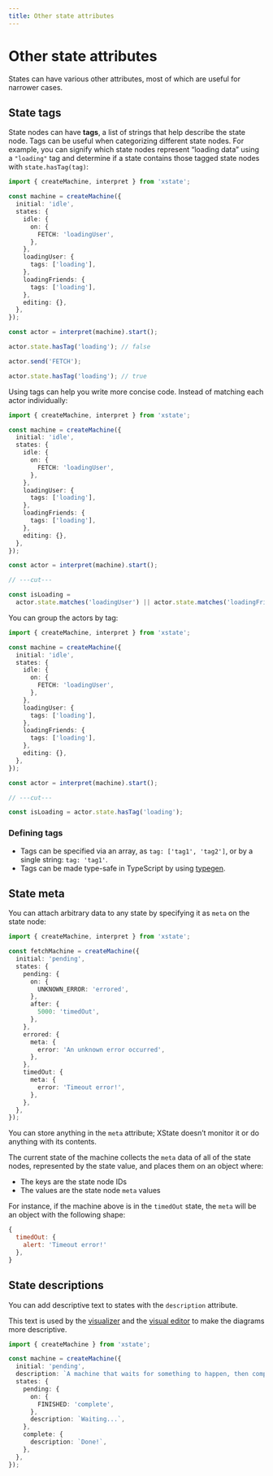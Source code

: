 ```yaml
---
title: Other state attributes
---
```


# Other state attributes

States can have various other attributes, most of which are useful for narrower cases.

## State tags

<!-- deps: ["hierarchical-states", "intro-to-state-api"] -->

State nodes can have **tags**, a list of strings that help describe the state node. Tags can be useful when categorizing different state nodes. For example, you can signify which state nodes represent “loading data” using a `"loading"` tag and determine if a state contains those tagged state nodes with `state.hasTag(tag)`:

```ts twoslash
import { createMachine, interpret } from 'xstate';

const machine = createMachine({
  initial: 'idle',
  states: {
    idle: {
      on: {
        FETCH: 'loadingUser',
      },
    },
    loadingUser: {
      tags: ['loading'],
    },
    loadingFriends: {
      tags: ['loading'],
    },
    editing: {},
  },
});

const actor = interpret(machine).start();

actor.state.hasTag('loading'); // false

actor.send('FETCH');

actor.state.hasTag('loading'); // true
```

Using tags can help you write more concise code. Instead of matching each actor individually:

```ts twoslash
import { createMachine, interpret } from 'xstate';

const machine = createMachine({
  initial: 'idle',
  states: {
    idle: {
      on: {
        FETCH: 'loadingUser',
      },
    },
    loadingUser: {
      tags: ['loading'],
    },
    loadingFriends: {
      tags: ['loading'],
    },
    editing: {},
  },
});

const actor = interpret(machine).start();

// ---cut---

const isLoading =
  actor.state.matches('loadingUser') || actor.state.matches('loadingFriends');
```

You can group the actors by tag:

```ts twoslash
import { createMachine, interpret } from 'xstate';

const machine = createMachine({
  initial: 'idle',
  states: {
    idle: {
      on: {
        FETCH: 'loadingUser',
      },
    },
    loadingUser: {
      tags: ['loading'],
    },
    loadingFriends: {
      tags: ['loading'],
    },
    editing: {},
  },
});

const actor = interpret(machine).start();

// ---cut---

const isLoading = actor.state.hasTag('loading');
```

### Defining tags

- Tags can be specified via an array, as `tag: ['tag1', 'tag2']`, or by a single string: `tag: 'tag1'`.
- Tags can be made type-safe in TypeScript by using [typegen](/typescript/typegen).

## State meta

<!-- deps: ["states","intro-to-state-api","after","transitioning-to-nodes-by-id"] -->

You can attach arbitrary data to any state by specifying it as `meta` on the state node:

```ts twoslash
import { createMachine, interpret } from 'xstate';

const fetchMachine = createMachine({
  initial: 'pending',
  states: {
    pending: {
      on: {
        UNKNOWN_ERROR: 'errored',
      },
      after: {
        5000: 'timedOut',
      },
    },
    errored: {
      meta: {
        error: 'An unknown error occurred',
      },
    },
    timedOut: {
      meta: {
        error: 'Timeout error!',
      },
    },
  },
});
```

You can store anything in the `meta` attribute; XState doesn’t monitor it or do anything with its contents.

The current state of the machine collects the `meta` data of all of the state nodes, represented by the state value, and places them on an object where:

- The keys are the state node IDs
- The values are the state node `meta` values

For instance, if the machine above is in the `timedOut` state, the `meta` will be an object with the following shape:

```js
{
  timedOut: {
    alert: 'Timeout error!'
  },
}
```

## State descriptions

<!-- deps: ["hierarchical-states"] -->

You can add descriptive text to states with the `description` attribute.

This text is used by the [visualizer](/tools/visualizer) and the [visual editor](/tools/visual-editor) to make the diagrams more descriptive.

```ts twoslash
import { createMachine } from 'xstate';

const machine = createMachine({
  initial: 'pending',
  description: `A machine that waits for something to happen, then completes`,
  states: {
    pending: {
      on: {
        FINISHED: 'complete',
      },
      description: `Waiting...`,
    },
    complete: {
      description: `Done!`,
    },
  },
});
```
